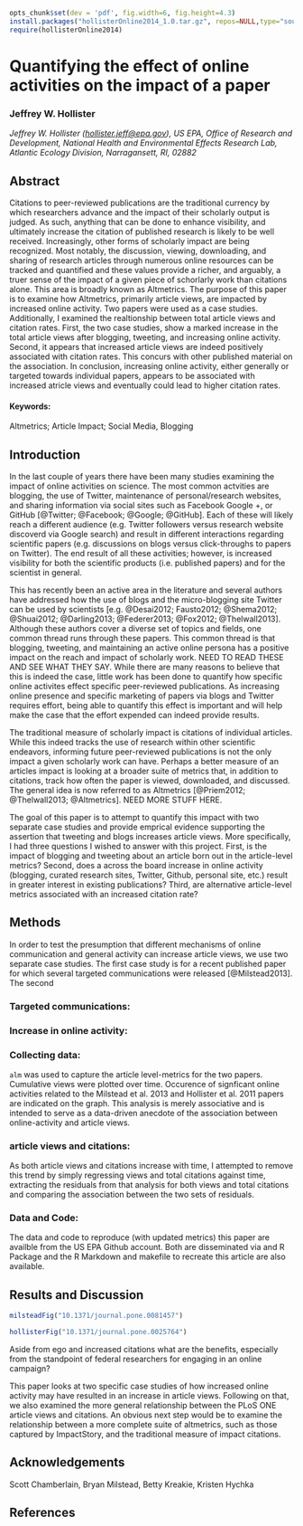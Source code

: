 ```r
opts_chunk$set(dev = 'pdf', fig.width=6, fig.height=4.3)
install.packages("hollisterOnline2014_1.0.tar.gz", repos=NULL,type="source")
require(hollisterOnline2014)
```
Quantifying the effect of online activities on the impact of a paper
====================================================================

### Jeffrey W. Hollister

*Jeffrey W. Hollister ([hollister.jeff@epa.gov](mailto:hollister.jeff@epa.gov)), US EPA, Office of Research and Development, National Health and Environmental Effects Research Lab, Atlantic Ecology Division, Narragansett, RI, 02882*  

Abstract
--------
Citations to peer-reviewed publications are the traditional currency by which researchers advance and the impact of their scholarly output is judged. As such, anything that can be done to enhance visibility, and ultimately increase the citation of published research is likely to be well received.  Increasingly, other forms of scholarly impact are being recognized.  Most notably, the discussion, viewing, downloading, and sharing of research articles through numerous online resources can be tracked and quantified and these values provide a richer, and arguably, a truer sense of the impact of a given piece of schorlarly work than citations alone.  This area is broadly known as Altmetrics.  The purpose of this paper is to examine how Altmetrics, primarily article views, are impacted by increased online activity.  Two papers were used as a case studies.  Additionally, I examined the realtionship between total article views and citation rates.  First, the two case studies, show a marked increase in the total article views after blogging, tweeting, and increasing online activity.  Second, it appears that increased article views are indeed positively associated with citation rates.  This concurs with other published material on the association.  In conclusion, increasing online activity, either generally or targeted towards individual papers, appears to be associated with increased atricle views and eventually could lead to higher citation rates.      

#### Keywords:

Altmetrics; Article Impact; Social Media, Blogging


Introduction
------------

In the last couple of years there have been many studies examining the impact of online activities on science.  The most common actvities are blogging, the use of Twitter, maintenance of personal/research websites, and sharing information via social sites such as Facebook Google +, or GitHub [@Twitter; @Facebook; @Google; @GitHub]. Each of these will likely reach a different audience (e.g. Twitter followers versus research website discoverd via Google search) and result in different interactions regarding scientific papers (e.g. discussions on blogs versus click-throughs to papers on Twitter).  The end result of all these activities; however, is increased visibility for both the scientific products (i.e. published papers) and for the scientist in general.

This has recently been an active area in the literature and several authors have addressed how the use of blogs and the micro-blogging site Twitter can be used by scientists [e.g. @Desai2012; Fausto2012; @Shema2012; @Shuai2012; @Darling2013; @Federer2013; @Fox2012; @Thelwall2013].  Although these authors cover a diverse set of topics and fields, one common thread runs through these papers.  This common thread is that blogging, tweeting, and maintaining an active online persona has a positive impact on the reach and impact of scholarly work.  NEED TO READ THESE AND SEE WHAT THEY SAY.  While there are many reasons to believe that this is indeed the case, little work has been done to quantify how specific online activites effect specific peer-reviewed publications. As increasing online presence and specific marketing of papers via blogs and Twitter requires effort, being able to quantify this effect is important and will help make the case that the effort expended can indeed provide results. 

The traditional measure of scholarly impact is citations of individual articles.  While this indeed tracks the use of research within other scientific endeavors, informing future peer-reviewed publications is not the only impact a given scholarly work can have.  Perhaps a better measure of an articles impact is looking at a broader suite of metrics that, in addition to citations, track how often the paper is viewed, downloaded, and discussed.  The general idea is now referred to as Altmetrics [@Priem2012; @Thelwall2013; @Altmetrics].  NEED MORE STUFF HERE.

The goal of this paper is to attempt to quantify this impact with two separate case studies and provide emprical evidence supporting the assertion that tweeting and blogs increases article views.  More specifically, I had three questions I wished to answer with this project.  First, is the impact of blogging and tweeting about an article born out in the article-level metrics?  Second, does a across the board increase in online activity (blogging, curated research sites, Twitter, Github, personal site, etc.) result in greater interest in existing publications?  Third, are alternative article-level metrics associated with an increased citation rate?

Methods
-------
In order to test the presumption that different mechanisms of online communication and general activity can increase article views, we use two separate case studies.  The first case study is for a recent published paper for which several targeted communications were released [@Milstead2013].  The second

### Targeted communications:


### Increase in online activity:


### Collecting data:
`alm` was used to capture the article level-metrics for the two papers.  Cumulative views were plotted over time.  Occurence of signficant online activities related to the Milstead et al. 2013 and Hollister et al. 2011 papers are indicated on the graph.  This analysis is merely associative and is intended to serve as a data-driven anecdote of the association between online-activity and article views.

### article views and citations:
As both article views and citations increase with time, I attempted to remove this trend by simply regressing views and total citations against time, extracting the residuals from that analysis for both views and total citations and comparing the association between the two sets of residuals.

### Data and Code:  
The data and code to reproduce (with updated metrics) this paper are availble from the US EPA Github account.  Both are disseminated via and R Package and the R Markdown and makefile to recreate this article are also available.

Results and Discussion
----------------------
```r
milsteadFig("10.1371/journal.pone.0081457")
```

```r
hollisterFig("10.1371/journal.pone.0025764")
```

Aside from ego and increased citations what are the benefits, especially from the standpoint of federal researchers for engaging in an online campaign?



This paper looks at two specific case studies of how increased online activity may have resulted in an increase in article views.  Following on that, we also examined the more general relationship between the PLoS ONE article views and citations.  An obvious next step would be to examine the relationship between a more complete suite of altmetrics, such as those captured by ImpactStory, and the traditional measure of impact citations. 

Acknowledgements
----------------

Scott Chamberlain, Bryan Milstead, Betty Kreakie, Kristen Hychka

References
----------
